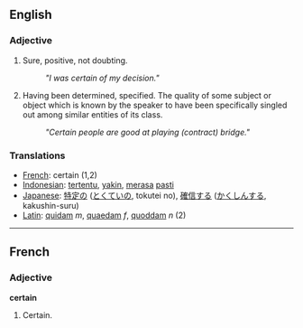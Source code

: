 == English ==
===Adjective===
# Sure, positive, not doubting.
#: ''"I was certain of my decision."''
# Having been determined, specified.  The quality of some subject or object which is known by the speaker to have been specifically singled out among similar entities of its class. 
#: ''"Certain people are good at playing (contract) bridge."''

=== Translations ===
*[[French]]: certain (1,2)
*[[Indonesian]]: [[tentu|tertentu]], [[yakin]], [[rasa|merasa]] [[pasti]]
*[[Japanese]]: [[特定]]の ([[とくてい]]の, tokutei no), [[確信]]する ([[かくしん]]する, kakushin-suru)
*[[Latin]]: [[quidam#Adjective|quidam]] ''m'', [[quidam#Adjective|quaedam]] ''f'', [[quidam#Adjective|quoddam]] ''n'' (2)

----

==French==
===Adjective===
'''certain'''
# Certain.